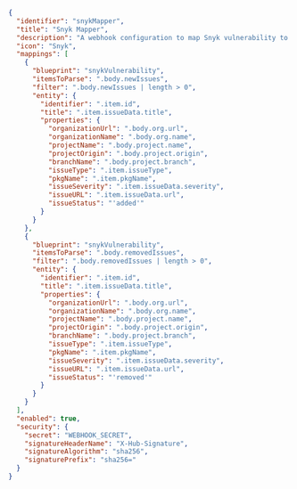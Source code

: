 ```json showLineNumbers
{
  "identifier": "snykMapper",
  "title": "Snyk Mapper",
  "description": "A webhook configuration to map Snyk vulnerability to Port",
  "icon": "Snyk",
  "mappings": [
    {
      "blueprint": "snykVulnerability",
      "itemsToParse": ".body.newIssues",
      "filter": ".body.newIssues | length > 0",
      "entity": {
        "identifier": ".item.id",
        "title": ".item.issueData.title",
        "properties": {
          "organizationUrl": ".body.org.url",
          "organizationName": ".body.org.name",
          "projectName": ".body.project.name",
          "projectOrigin": ".body.project.origin",
          "branchName": ".body.project.branch",
          "issueType": ".item.issueType",
          "pkgName": ".item.pkgName",
          "issueSeverity": ".item.issueData.severity",
          "issueURL": ".item.issueData.url",
          "issueStatus": "'added'"
        }
      }
    },
    {
      "blueprint": "snykVulnerability",
      "itemsToParse": ".body.removedIssues",
      "filter": ".body.removedIssues | length > 0",
      "entity": {
        "identifier": ".item.id",
        "title": ".item.issueData.title",
        "properties": {
          "organizationUrl": ".body.org.url",
          "organizationName": ".body.org.name",
          "projectName": ".body.project.name",
          "projectOrigin": ".body.project.origin",
          "branchName": ".body.project.branch",
          "issueType": ".item.issueType",
          "pkgName": ".item.pkgName",
          "issueSeverity": ".item.issueData.severity",
          "issueURL": ".item.issueData.url",
          "issueStatus": "'removed'"
        }
      }
    }
  ],
  "enabled": true,
  "security": {
    "secret": "WEBHOOK_SECRET",
    "signatureHeaderName": "X-Hub-Signature",
    "signatureAlgorithm": "sha256",
    "signaturePrefix": "sha256="
  }
}
```
